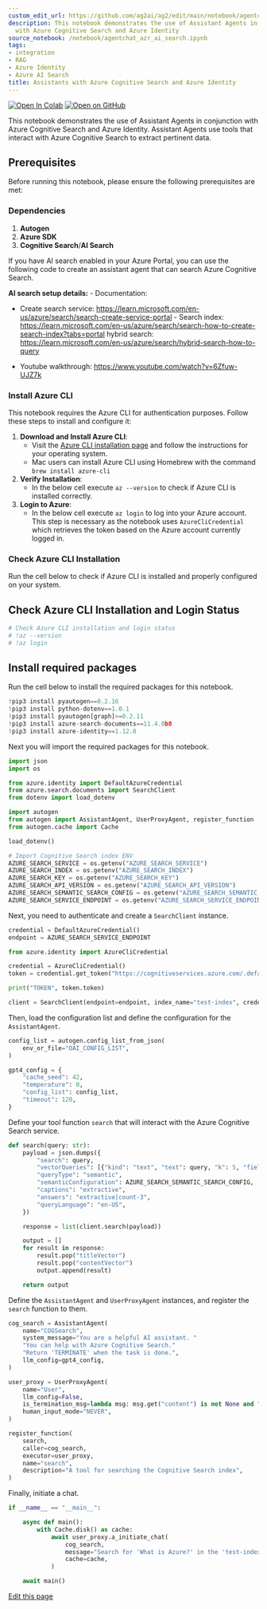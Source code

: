 ```yaml
---
custom_edit_url: https://github.com/ag2ai/ag2/edit/main/notebook/agentchat_azr_ai_search.ipynb
description: This notebook demonstrates the use of Assistant Agents in conjunction
  with Azure Cognitive Search and Azure Identity
source_notebook: /notebook/agentchat_azr_ai_search.ipynb
tags:
- integration
- RAG
- Azure Identity
- Azure AI Search
title: Assistants with Azure Cognitive Search and Azure Identity
---
```


<a href="https://colab.research.google.com/github/ag2ai/ag2/blob/main/notebook/agentchat_azr_ai_search.ipynb" class="colab-badge" target="_blank"><img noZoom src="https://colab.research.google.com/assets/colab-badge.svg" alt="Open In Colab" /></a>
<a href="https://github.com/ag2ai/ag2/blob/main/notebook/agentchat_azr_ai_search.ipynb" class="github-badge" target="_blank"><img noZoom src="https://img.shields.io/badge/Open%20on%20GitHub-grey?logo=github" alt="Open on GitHub" /></a>




This notebook demonstrates the use of Assistant Agents in conjunction
with Azure Cognitive Search and Azure Identity. Assistant Agents use
tools that interact with Azure Cognitive Search to extract pertinent
data.

## Prerequisites

Before running this notebook, please ensure the following prerequisites
are met:

### Dependencies

1.  **Autogen**
2.  **Azure SDK**
3.  **Cognitive Search**/**AI Search**

If you have AI search enabled in your Azure Portal, you can use the
following code to create an assistant agent that can search Azure
Cognitive Search.

**AI search setup details:** - Documentation:  
- Create search service:
https://learn.microsoft.com/en-us/azure/search/search-create-service-portal -
Search index:
https://learn.microsoft.com/en-us/azure/search/search-how-to-create-search-index?tabs=portal
hybrid search:
https://learn.microsoft.com/en-us/azure/search/hybrid-search-how-to-query

-   Youtube walkthrough: https://www.youtube.com/watch?v=6Zfuw-UJZ7k

### Install Azure CLI

This notebook requires the Azure CLI for authentication purposes. Follow
these steps to install and configure it:

1.  **Download and Install Azure CLI**:
    -   Visit the [Azure CLI installation
        page](https://docs.microsoft.com/en-us/cli/azure/install-azure-cli)
        and follow the instructions for your operating system.
    -   Mac users can install Azure CLI using Homebrew with the command
        `brew install azure-cli`
2.  **Verify Installation**:
    -   In the below cell execute `az --version` to check if Azure CLI
        is installed correctly.
3.  **Login to Azure**:
    -   In the below cell execute `az login` to log into your Azure
        account. This step is necessary as the notebook uses
        `AzureCliCredential` which retrieves the token based on the
        Azure account currently logged in.

### Check Azure CLI Installation

Run the cell below to check if Azure CLI is installed and properly
configured on your system.

## Check Azure CLI Installation and Login Status

```python
# Check Azure CLI installation and login status
# !az --version
# !az login
```

## Install required packages

Run the cell below to install the required packages for this notebook.

```python
!pip3 install pyautogen==0.2.16
!pip3 install python-dotenv==1.0.1
!pip3 install pyautogen[graph]>=0.2.11
!pip3 install azure-search-documents==11.4.0b8
!pip3 install azure-identity==1.12.0
```

Next you will import the required packages for this notebook.

```python
import json
import os

from azure.identity import DefaultAzureCredential
from azure.search.documents import SearchClient
from dotenv import load_dotenv

import autogen
from autogen import AssistantAgent, UserProxyAgent, register_function
from autogen.cache import Cache

load_dotenv()

# Import Cognitive Search index ENV
AZURE_SEARCH_SERVICE = os.getenv("AZURE_SEARCH_SERVICE")
AZURE_SEARCH_INDEX = os.getenv("AZURE_SEARCH_INDEX")
AZURE_SEARCH_KEY = os.getenv("AZURE_SEARCH_KEY")
AZURE_SEARCH_API_VERSION = os.getenv("AZURE_SEARCH_API_VERSION")
AZURE_SEARCH_SEMANTIC_SEARCH_CONFIG = os.getenv("AZURE_SEARCH_SEMANTIC_SEARCH_CONFIG")
AZURE_SEARCH_SERVICE_ENDPOINT = os.getenv("AZURE_SEARCH_SERVICE_ENDPOINT")
```

Next, you need to authenticate and create a `SearchClient` instance.

```python
credential = DefaultAzureCredential()
endpoint = AZURE_SEARCH_SERVICE_ENDPOINT

from azure.identity import AzureCliCredential

credential = AzureCliCredential()
token = credential.get_token("https://cognitiveservices.azure.com/.default")

print("TOKEN", token.token)

client = SearchClient(endpoint=endpoint, index_name="test-index", credential=credential)
```

Then, load the configuration list and define the configuration for the
`AssistantAgent`.

```python
config_list = autogen.config_list_from_json(
    env_or_file="OAI_CONFIG_LIST",
)

gpt4_config = {
    "cache_seed": 42,
    "temperature": 0,
    "config_list": config_list,
    "timeout": 120,
}
```

Define your tool function `search` that will interact with the Azure
Cognitive Search service.

```python
def search(query: str):
    payload = json.dumps({
        "search": query,
        "vectorQueries": [{"kind": "text", "text": query, "k": 5, "fields": "vector"}],
        "queryType": "semantic",
        "semanticConfiguration": AZURE_SEARCH_SEMANTIC_SEARCH_CONFIG,
        "captions": "extractive",
        "answers": "extractive|count-3",
        "queryLanguage": "en-US",
    })

    response = list(client.search(payload))

    output = []
    for result in response:
        result.pop("titleVector")
        result.pop("contentVector")
        output.append(result)

    return output
```

Define the `AssistantAgent` and `UserProxyAgent` instances, and register
the `search` function to them.

```python
cog_search = AssistantAgent(
    name="COGSearch",
    system_message="You are a helpful AI assistant. "
    "You can help with Azure Cognitive Search."
    "Return 'TERMINATE' when the task is done.",
    llm_config=gpt4_config,
)

user_proxy = UserProxyAgent(
    name="User",
    llm_config=False,
    is_termination_msg=lambda msg: msg.get("content") is not None and "TERMINATE" in msg["content"],
    human_input_mode="NEVER",
)

register_function(
    search,
    caller=cog_search,
    executor=user_proxy,
    name="search",
    description="A tool for searching the Cognitive Search index",
)
```

Finally, initiate a chat.

```python
if __name__ == "__main__":

    async def main():
        with Cache.disk() as cache:
            await user_proxy.a_initiate_chat(
                cog_search,
                message="Search for 'What is Azure?' in the 'test-index' index",
                cache=cache,
            )

    await main()
```

<div className="edit-url-container">
    <a className="edit-url" href="https://github.com/ag2ai/ag2/edit/main/notebook/agentchat_azr_ai_search.ipynb" target='_blank'><Icon icon="pen" iconType="solid" size="13px"/> Edit this page</a>
</div>
